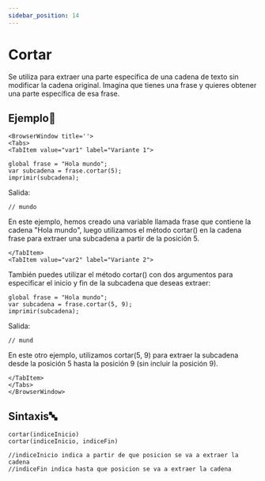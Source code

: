 ```yaml
---
sidebar_position: 14
---
```


# Cortar

Se utiliza para extraer una parte específica de una cadena de texto sin modificar la cadena original. Imagina que tienes una frase y quieres obtener una parte específica de esa frase. 

## Ejemplo📝

```mdx-code-block
<BrowserWindow title=''>
<Tabs>
<TabItem value="var1" label="Variante 1">
```

```dummy
global frase = "Hola mundo";
var subcadena = frase.cortar(5);
imprimir(subcadena);
```
Salida:

```dummy
// mundo
```
En este ejemplo, hemos creado una variable llamada frase que contiene la cadena "Hola mundo", luego utilizamos el método cortar() en la cadena frase para extraer una subcadena a partir de la posición 5.

```mdx-code-block
</TabItem>
<TabItem value="var2" label="Variante 2">
```
También puedes utilizar el método cortar() con dos argumentos para especificar el inicio y fin de la subcadena que deseas extraer:
```dummy
global frase = "Hola mundo";
var subcadena = frase.cortar(5, 9);
imprimir(subcadena);
```
Salida:
```dummy
// mund
```
En este otro ejemplo, utilizamos cortar(5, 9) para extraer la subcadena desde la posición 5 hasta la posición 9 (sin incluir la posición 9).
```mdx-code-block
</TabItem>
</Tabs>
</BrowserWindow>
```

## Sintaxis🔤

```dummy
cortar(indiceInicio)
cortar(indiceInicio, indiceFin)

//indiceInicio indica a partir de que posicion se va a extraer la cadena
//indiceFin indica hasta que posicion se va a extraer la cadena
```
